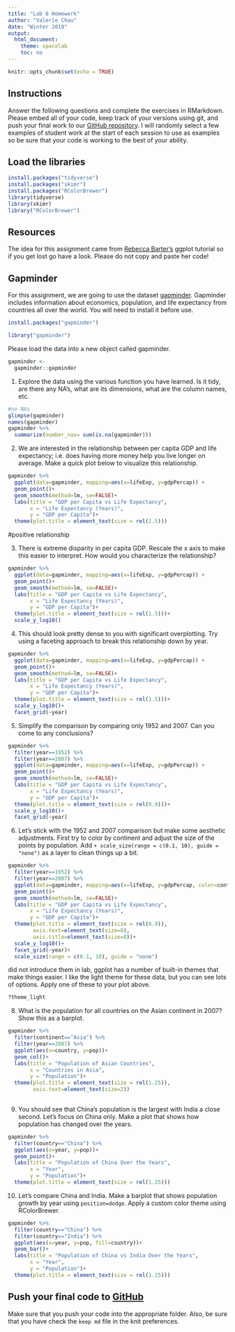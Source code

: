 ```yaml
---
title: "Lab 6 Homework"
author: "Valerie Chau"
date: "Winter 2019"
output:
  html_document:
    theme: spacelab
    toc: no
---
```


```r
knitr::opts_chunk$set(echo = TRUE)
```

## Instructions
Answer the following questions and complete the exercises in RMarkdown. Please embed all of your code, keep track of your versions using git, and push your final work to our [GitHub repository](https://github.com/FRS417-DataScienceBiologists). I will randomly select a few examples of student work at the start of each session to use as examples so be sure that your code is working to the best of your ability.

## Load the libraries
```r
install.packages("tidyverse")
install.packages("skimr")
install.packages("RColorBrewer")
library(tidyverse)
library(skimr)
library("RColorBrewer")
```

## Resources
The idea for this assignment came from [Rebecca Barter's](http://www.rebeccabarter.com/blog/2017-11-17-ggplot2_tutorial/) ggplot tutorial so if you get lost go have a look. Please do not copy and paste her code!  

## Gapminder
For this assignment, we are going to use the dataset [gapminder](https://cran.r-project.org/web/packages/gapminder/index.html). Gapminder includes information about economics, population, and life expectancy from countries all over the world. You will need to install it before use.
```r
install.packages("gapminder")
```                                                                          

```r
library("gapminder")
```

Please load the data into a new object called gapminder.
```r
gapminder <- 
  gapminder::gapminder
```

1. Explore the data using the various function you have learned. Is it tidy, are there any NA's, what are its dimensions, what are the column names, etc.
```r
#no NAs
glimpse(gapminder)
names(gapminder)
gapminder %>% 
  summarize(number_nas= sum(is.na(gapminder)))

```


2. We are interested in the relationship between per capita GDP and life expectancy; i.e. does having more money help you live longer on average. Make a quick plot below to visualize this relationship.
```r
gapminder %>% 
  ggplot(data=gapminder, mapping=aes(x=lifeExp, y=gdpPercap)) +
  geom_point()+
  geom_smooth(method=lm, se=FALSE)+
  labs(title = "GDP per Capita vs Life Expectancy",
       x = "Life Expectancy (Years)",
       y = "GDP per Capita")+ 
  theme(plot.title = element_text(size = rel(1.5)))


```
#positive relationship

3. There is extreme disparity in per capita GDP. Rescale the x axis to make this easier to interpret. How would you characterize the relationship?
```r
gapminder %>% 
  ggplot(data=gapminder, mapping=aes(x=lifeExp, y=gdpPercap)) +
  geom_point()+
  geom_smooth(method=lm, se=FALSE)+
  labs(title = "GDP per Capita vs Life Expectancy",
       x = "Life Expectancy (Years)",
       y = "GDP per Capita")+ 
  theme(plot.title = element_text(size = rel(1.5)))+
  scale_y_log10()
```

4. This should look pretty dense to you with significant overplotting. Try using a faceting approach to break this relationship down by year.
```r
gapminder %>% 
  ggplot(data=gapminder, mapping=aes(x=lifeExp, y=gdpPercap)) +
  geom_point()+
  geom_smooth(method=lm, se=FALSE)+
  labs(title = "GDP per Capita vs Life Expectancy",
       x = "Life Expectancy (Years)",
       y = "GDP per Capita")+ 
  theme(plot.title = element_text(size = rel(1.5)))+
  scale_y_log10()+
  facet_grid(~year)
```


5. Simplify the comparison by comparing only 1952 and 2007. Can you come to any conclusions?
```r
gapminder %>% 
  filter(year==1952) %>% 
  filter(year==2007) %>% 
  ggplot(data=gapminder, mapping=aes(x=lifeExp, y=gdpPercap)) +
  geom_point()+
  geom_smooth(method=lm, se=FALSE)+
  labs(title = "GDP per Capita vs Life Expectancy",
       x = "Life Expectancy (Years)",
       y = "GDP per Capita")+ 
  theme(plot.title = element_text(size = rel(0.9)))+
  scale_y_log10()+
  facet_grid(~year)
```


6. Let's stick with the 1952 and 2007 comparison but make some aesthetic adjustments. First try to color by continent and adjust the size of the points by population. Add `+ scale_size(range = c(0.1, 10), guide = "none")` as a layer to clean things up a bit.
```r
gapminder %>% 
  filter(year==1952) %>% 
  filter(year==2007) %>% 
  ggplot(data=gapminder, mapping=aes(x=lifeExp, y=gdpPercap, color=continent, size=pop)) +
  geom_point()+
  geom_smooth(method=lm, se=FALSE)+
  labs(title = "GDP per Capita vs Life Expectancy",
       x = "Life Expectancy (Years)",
       y = "GDP per Capita")+ 
  theme(plot.title = element_text(size = rel(0.9)),
        axis.text=element_text(size=8),
        axis.title=element_text(size=8))+
  scale_y_log10()+
  facet_grid(~year)+
  scale_size(range = c(0.1, 10), guide = "none")
```



 did not introduce them in lab, ggplot has a number of built-in themes that make things easier. I like the light theme for these data, but you can see lots of options. Apply one of these to your plot above.
```r
?theme_light
```

8. What is the population for all countries on the Asian continent in 2007? Show this as a barplot.
```r
gapminder %>% 
  filter(continent=="Asia") %>% 
  filter(year==2007) %>% 
  ggplot(aes(x=country, y=pop))+
  geom_col()+
  labs(title = "Population of Asian Countries",
       x = "Countries in Asia",
       y = "Population")+ 
  theme(plot.title = element_text(size = rel(1.25)),
        axis.text=element_text(size=2))
  
```


9. You should see that China's population is the largest with India a close second. Let's focus on China only. Make a plot that shows how population has changed over the years.
```r
gapminder %>% 
  filter(country=="China") %>% 
  ggplot(aes(x=year, y=pop))+
  geom_point()+
  labs(title = "Population of China Over the Years",
       x = "Year",
       y = "Population")+ 
  theme(plot.title = element_text(size = rel(1.25)))
```

10. Let's compare China and India. Make a barplot that shows population growth by year using `position=dodge`. Apply a custom color theme using RColorBrewer.
```r
gapminder %>% 
  filter(country=="China") %>% 
  filter(country=="India") %>% 
  ggplot(aes(x=year, y=pop, fill=country))+
  geom_bar()+
  labs(title = "Population of China vs India Over the Years",
       x = "Year",
       y = "Population")+ 
  theme(plot.title = element_text(size = rel(1.25)))
```


## Push your final code to [GitHub](https://github.com/FRS417-DataScienceBiologists)
Make sure that you push your code into the appropriate folder. Also, be sure that you have check the `keep md` file in the knit preferences.